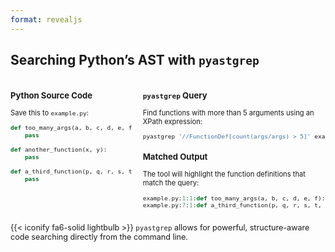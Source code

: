 ```yaml
---
format: revealjs
---
```


## Searching Python's AST with `pyastgrep`

::: {.columns style="margin-top: 1.25em; font-size: 0.8em;"}

::: {.column .fade width="40%"}

### Python Source Code

Save this to `example.py`:

```python
def too_many_args(a, b, c, d, e, f):
    pass

def another_function(x, y):
    pass

def a_third_function(p, q, r, s, t, u, v):
    pass
```

:::

::: {.column .fade width="60%"}

### `pyastgrep` Query

Find functions with more than 5 arguments using an XPath expression:

```bash
pyastgrep '//FunctionDef[count(args/args) > 5]' example.py
```

### Matched Output

The tool will highlight the function definitions that match the query:

```python
example.py:1:1:def too_many_args(a, b, c, d, e, f):
example.py:7:1:def a_third_function(p, q, r, s, t, u, v):
```

:::

:::

::: {.fragment .fade style="margin-top: -0.2em; font-size: 0.9em;"}

{{< iconify fa6-solid lightbulb >}} `pyastgrep` allows for powerful, structure-aware code searching directly from the command line.

:::
